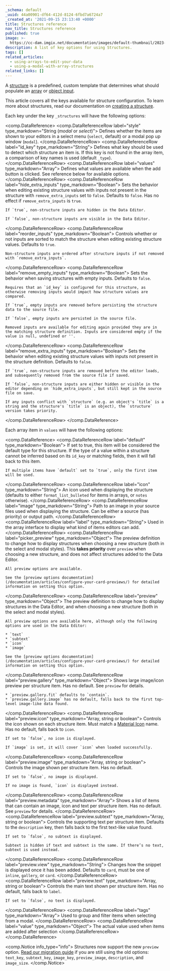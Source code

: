 ```yaml
---
_schema: default
_uuid: 44a00901-df64-412d-8124-6fbd7a6724a7
_created_at: '2021-09-15 23:13:40 +0000'
title: Structures reference
nav_title: Structures reference
published: true
image: >-
  https://cc-dam.imgix.net/documentation/images/default-thumbnail/2023-Q4/CloudCannon-Documentation-Thumbnail.png
description: A list of key options for using Structures.
tags: []
related_articles:
  - using-arrays-to-edit-your-data
  - using-a-modal-with-array-structures
related_links: []
---
```

A [structure](/documentation/articles/create-a-structure) is a predefined, custom template that determines what should populate an [array](/documentation/articles/array-inputs/) or [object input](/documentation/articles/object-inputs/).

This article covers all the keys available for structure configuration. To learn more about structures, read our documentation on [creating a structure](/documentation/articles/create-a-structure/).

Each key under the key `_structures` will have the following options:

<comp.DataReference>
 <comp.DataReferenceRow label="style" type_markdown="String (*modal* or *select*)">
    Defines whether the items are shown to your editors in a select menu (`select`, default) or a modal pop up window (`modal`).
 </comp.DataReferenceRow>
  <comp.DataReferenceRow label="id_key" type_markdown="String">
    Defines what key should be used to detect which structure an item is. If this key is not found in the array item, a comparison of key names is used (default `_type`).
 </comp.DataReferenceRow>
  <comp.DataReferenceRow label="values" type_markdown="Array">
    Defines what values are available when the add button is clicked. See reference below for available options.
 </comp.DataReferenceRow>
  <comp.DataReferenceRow label="hide_extra_inputs" type_markdown="Boolean">
    Sets the behavior when editing existing structure values with inputs not present in the structure with `remove_extra_inputs` set to `false`. Defaults to `false`. Has no effect if `remove_extra_inputs` is `true`.

    If `true`, non-structure inputs are hidden in the Data Editor.

    If `false`, non-structure inputs are visible in the Data Editor.
 </comp.DataReferenceRow>
  <comp.DataReferenceRow label="reorder_inputs" type_markdown="Boolean">
    Controls whether or not inputs are sorted to match the structure when editing existing structure values. Defaults to `true`.

    Non-structure inputs are ordered after structure inputs if not removed with `remove_extra_inputs`.
 </comp.DataReferenceRow>
  <comp.DataReferenceRow label="remove_empty_inputs" type_markdown="Boolean">
    Sets the behavior when saving structures with empty inputs. Defaults to `false`.

    Requires that an `id_key` is configured for this structure, as otherwise removing inputs would impact how structure values are compared.

    If `true`, empty inputs are removed before persisting the structure data to the source file.

    If `false`, empty inputs are persisted in the source file.

    Removed inputs are available for editing again provided they are in the matching structure definition. Inputs are considered empty if the value is null, undefined or ''.
 </comp.DataReferenceRow>
  <comp.DataReferenceRow label="remove_extra_inputs" type_markdown="Boolean">
    Sets the behavior when editing existing structure values with inputs not present in the structure definition. Defaults to `false`.

    If `true`, non-structure inputs are removed before the editor loads, and subsequently removed from the source file if saved.

    If `false`, non-structure inputs are either hidden or visible in the editor depending on `hide_extra_inputs`, but still kept in the source file on save.

    If any inputs conflict with `structure` (e.g. an object's `title` is a string and the structure's `title` is an object), the `structure` version takes priority.
 </comp.DataReferenceRow>
</comp.DataReference>

Each array item in `values` will have the following options:

<comp.DataReference>
 <comp.DataReferenceRow label="default" type_markdown="Boolean">
    If set to true, this item will be considered the default type for this structure. If the type of a value within a structure cannot be inferred based on its `id_key` or matching fields, then it will fall back to this item.

    If multiple items have `default` set to `true`, only the first item will be used.
 </comp.DataReferenceRow>
  <comp.DataReferenceRow label="icon" type_markdown="String">
    An icon used when displaying the structure (defaults to either `format_list_bulleted` for items in arrays, or `notes` otherwise).
 </comp.DataReferenceRow>
  <comp.DataReferenceRow label="image" type_markdown="String">
    Path to an image in your source files used when displaying the structure. Can be either a source (has priority) or output path.
 </comp.DataReferenceRow>
  <comp.DataReferenceRow label="label" type_markdown="String">
    Used in the array interface to display what kind of items editors can add.
 </comp.DataReferenceRow>
  <comp.DataReferenceRow label="picker_preview" type_markdown="Object">
    The preview definition to change how to display structures when choosing a new structure (both in the select and modal styles). This **takes priority** over `preview` when choosing a new structure, and does not affect structures added to the Data Editor.

    All preview options are available.

    See the [preview options documentation](/documentation/articles/configure-your-card-previews/) for detailed information on setting this option.
 </comp.DataReferenceRow>
  <comp.DataReferenceRow label="preview" type_markdown="Object">
    The preview definition to change how to display structures in the Data Editor, and when choosing a new structure (both in the select and modal styles).

    All preview options are available here, although only the following options are used in the Data Editor:

    * `text`
    * `subtext`
    * `icon`
    * `image`

    See the [preview options documentation](/documentation/articles/configure-your-card-previews/) for detailed information on setting this option.
 </comp.DataReferenceRow>
  <comp.DataReferenceRow label="preview.gallery" type_markdown="Object">
    Shows large image/icon preview per structure item. Has no default. See `preview` for details.

    * `preview.gallery.fit` defaults to `contain`.
    * `preview.gallery.image` has no default, falls back to the first top-level image-like data found.
 </comp.DataReferenceRow>
  <comp.DataReferenceRow label="preview.icon" type_markdown="Array, string or boolean">
    Controls the icon shown on each structure item. Must match a [Material Icon](https://material.io/tools/icons/) name. Has no default, falls back to `icon`.

    If set to `false`, no icon is displayed.

    If `image` is set, it will cover `icon` when loaded successfully.
 </comp.DataReferenceRow>
  <comp.DataReferenceRow label="preview.image" type_markdown="Array, string or boolean">
    Controls the image shown per structure item. Has no default.

    If set to `false`, no image is displayed.

    If no image is found, `icon` is displayed instead.
 </comp.DataReferenceRow>
  <comp.DataReferenceRow label="preview.metadata" type_markdown="Array">
    Shows a list of items that can contain an image, icon and text per structure item. Has no default. See `preview` for details.
 </comp.DataReferenceRow>
  <comp.DataReferenceRow label="preview.subtext" type_markdown="Array, string or boolean">
    Controls the supporting text per structure item. Defaults to the `description` key, then falls back to the first text-like value found.

    If set to `false`, no subtext is displayed.

    Subtext is hidden if text and subtext is the same. If there’s no text, subtext is used instead.
 </comp.DataReferenceRow>
  <comp.DataReferenceRow label="preview.view" type_markdown="String">
    Changes how the snippet is displayed once it has been added. Defaults to `card`, must be one of `inline`, `gallery`, or `card`.
 </comp.DataReferenceRow>
  <comp.DataReferenceRow label="preview.text" type_markdown="Array, string or boolean">
    Controls the main text shown per structure item. Has no default, falls back to `label`.

    If set to `false`, no text is displayed.
 </comp.DataReferenceRow>
  <comp.DataReferenceRow label="tags" type_markdown="Array">
    Used to group and filter items when selecting from a modal.
 </comp.DataReferenceRow>
  <comp.DataReferenceRow label="value" type_markdown="Object">
    The actual value used when items are added after selection
 </comp.DataReferenceRow>
</comp.DataReference>

<comp.Notice info_type="info">
  Structures now support the new `preview` option. [Read our migration guide](/documentation/articles/migrating-to-preview-options/) if you are still using the old options: `text_key`, `subtext_key`, `image_key`, `preview_image`, `description`, and `image_size`.
</comp.Notice>